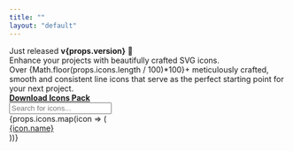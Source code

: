 ```yaml
---
title: ""
layout: "default"
---
```


<div className="pb-28 pt-16 md:pt-28">
    <div className="flex justify-center w-full mb-4">
        <a className="inline-flex items-center gap-2 rounded-lg bg-gray-200 px-3 py-1 text-sm font-medium no-underline">
            <span className="text-gray-800">Just released <b>v{props.version}</b></span>
            <span>🎉</span>
        </a>
    </div>
    <div className="font-black text-6xl sm:text-7xl mb-6 leading-tight tracking-tight text-gray-800 maxw-5xl w-full text-center mx-auto">
        <span>Enhance your projects with beautifully crafted SVG icons.</span> 
    </div>
    <div className="maxw-3xl mt-0 mb-8 text-lg sm:text-2xl text-center leading-relaxed mx-auto w-full">
        <span>Over {Math.floor(props.icons.length / 100)*100}+ meticulously crafted, smooth and consistent line icons that serve as the perfect starting point for your next project.</span>
    </div>
    <div className="flex justify-center w-full">
        <a href={`${props.repository}/releases`} target="_blank" className="flex items-center p-4 rounded-md bg-gray-900 hover:bg-gray-800 text-white cursor-pointer no-underline">
            <div className="text-xl mr-2">
                <Icon icon="download" />
            </div>
            <strong>Download Icons Pack</strong>
        </a>
    </div>
</div>
<section className="w-full">
    <div className="mb-6">
        <div className="relative">
            <div className="flex items-center text-2xl absolute top-0 left-0 p-2">
                <Icon icon="search" />
            </div>
            <input type="text" id="search" className="block bg-white w-full focus:outline-2 focus:outline-gray-500 border border-gray-300 rounded-md pl-10" placeholder="Search for icons..." />
        </div>
    </div>
    <div className="grid grid-cols-3 md:grid-cols-6 lg:grid-cols-10 gap-2 w-full">
    {props.icons.map(icon => (
        <a key={icon.name} href={`${icon.name}.html`} className="flex flex-col p-4 rounded-lg hover:bg-gray-100 cursor-pointer no-underline text-gray-800" data-icon={icon.name}>
            <div className="flex justify-center text-3xl">
                <Icon icon={icon.name} />
            </div>
            <div className="o-50 text-2xs text-center mt-2">
                <span>{icon.name}</span>
            </div>
        </a>
    ))}
    </div>
</section>

<script type="text/javascript" dangerouslySetInnerHTML={{ __html: `
    let allVisible = true;
    document.querySelector("input#search").addEventListener("input", event => {
        const value = event.target.value || "";
        // let count = 0;
        if (value.length >= 3 || !allVisible) {
            allVisible = value.length < 3;
            Array.from(document.querySelectorAll("a[data-icon]")).forEach(item => {
                if (value.length < 3 || item.dataset.icon.includes(value)) {
                    // count = count + 1;
                    item.style.display = "";
                }
                else {
                    item.style.display = "none";
                }
            });
            // Hide or display the empty block
            // document.querySelector("div#empty").style.display = count === 0 ? "" : "none";
        }
    });
`}} />

